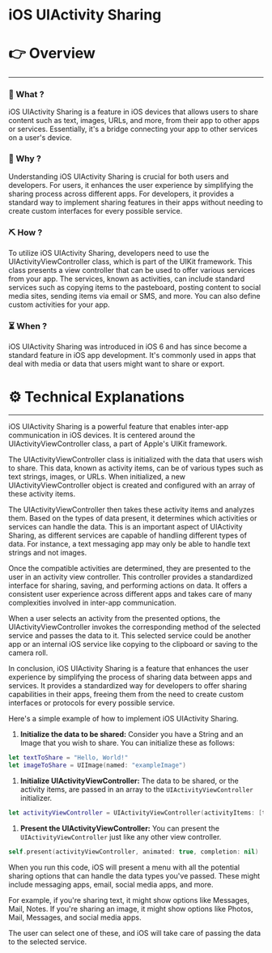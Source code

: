 # iOS UIActivity Sharing


# 👉 Overview

---

### 👀 What ?

iOS UIActivity Sharing is a feature in iOS devices that allows users to share content such as text, images, URLs, and more, from their app to other apps or services. Essentially, it's a bridge connecting your app to other services on a user's device.


### 🧐 Why ?

Understanding iOS UIActivity Sharing is crucial for both users and developers. For users, it enhances the user experience by simplifying the sharing process across different apps. For developers, it provides a standard way to implement sharing features in their apps without needing to create custom interfaces for every possible service.


### ⛏️ How ?

To utilize iOS UIActivity Sharing, developers need to use the UIActivityViewController class, which is part of the UIKit framework. This class presents a view controller that can be used to offer various services from your app. The services, known as activities, can include standard services such as copying items to the pasteboard, posting content to social media sites, sending items via email or SMS, and more. You can also define custom activities for your app.


### ⏳ When ?

iOS UIActivity Sharing was introduced in iOS 6 and has since become a standard feature in iOS app development. It's commonly used in apps that deal with media or data that users might want to share or export.


# ⚙️ Technical Explanations

---

iOS UIActivity Sharing is a powerful feature that enables inter-app communication in iOS devices. It is centered around the UIActivityViewController class, a part of Apple's UIKit framework.

The UIActivityViewController class is initialized with the data that users wish to share. This data, known as activity items, can be of various types such as text strings, images, or URLs. When initialized, a new UIActivityViewController object is created and configured with an array of these activity items.

The UIActivityViewController then takes these activity items and analyzes them. Based on the types of data present, it determines which activities or services can handle the data. This is an important aspect of UIActivity Sharing, as different services are capable of handling different types of data. For instance, a text messaging app may only be able to handle text strings and not images.

Once the compatible activities are determined, they are presented to the user in an activity view controller. This controller provides a standardized interface for sharing, saving, and performing actions on data. It offers a consistent user experience across different apps and takes care of many complexities involved in inter-app communication.

When a user selects an activity from the presented options, the UIActivityViewController invokes the corresponding method of the selected service and passes the data to it. This selected service could be another app or an internal iOS service like copying to the clipboard or saving to the camera roll.

In conclusion, iOS UIActivity Sharing is a feature that enhances the user experience by simplifying the process of sharing data between apps and services. It provides a standardized way for developers to offer sharing capabilities in their apps, freeing them from the need to create custom interfaces or protocols for every possible service.

Here's a simple example of how to implement iOS UIActivity Sharing.

1. **Initialize the data to be shared:**
Consider you have a String and an Image that you wish to share. You can initialize these as follows:

```swift
let textToShare = "Hello, World!"
let imageToShare = UIImage(named: "exampleImage")

```

1. **Initialize UIActivityViewController:**
The data to be shared, or the activity items, are passed in an array to the `UIActivityViewController` initializer.

```swift
let activityViewController = UIActivityViewController(activityItems: [textToShare, imageToShare], applicationActivities: nil)

```

1. **Present the UIActivityViewController:**
You can present the `UIActivityViewController` just like any other view controller.

```swift
self.present(activityViewController, animated: true, completion: nil)

```

When you run this code, iOS will present a menu with all the potential sharing options that can handle the data types you've passed. These might include messaging apps, email, social media apps, and more.

For example, if you're sharing text, it might show options like Messages, Mail, Notes. If you're sharing an image, it might show options like Photos, Mail, Messages, and social media apps.

The user can select one of these, and iOS will take care of passing the data to the selected service.
